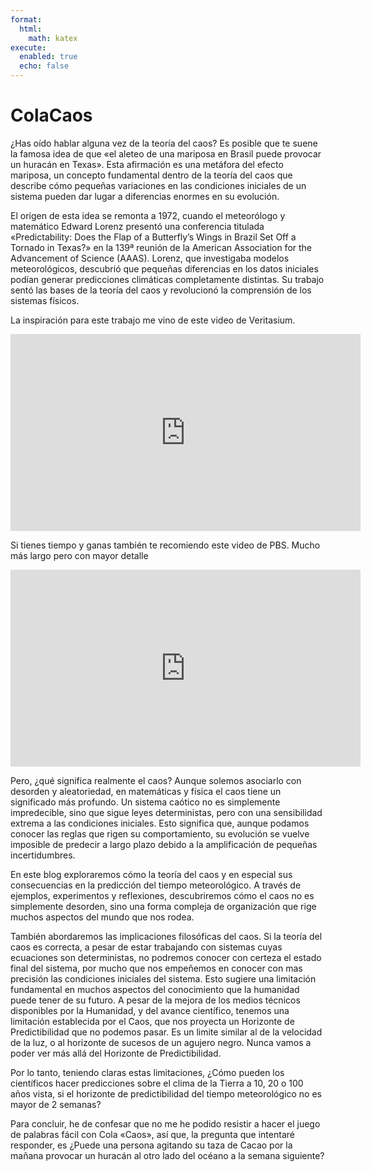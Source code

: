 ```yaml
---
format:
  html:
    math: katex
execute:
  enabled: true
  echo: false
---
```


# ColaCaos

¿Has oído hablar alguna vez de la teoría del caos? Es posible que te suene la famosa idea de que «el aleteo de una mariposa en Brasil puede provocar un huracán en Texas». Esta afirmación es una metáfora del efecto mariposa, un concepto fundamental dentro de la teoría del caos que describe cómo pequeñas variaciones en las condiciones iniciales de un sistema pueden dar lugar a diferencias enormes en su evolución.

El origen de esta idea se remonta a 1972, cuando el meteorólogo y matemático Edward Lorenz presentó una conferencia titulada «Predictability: Does the Flap of a Butterfly’s Wings in Brazil Set Off a Tornado in Texas?» en la 139ª reunión de la American Association for the Advancement of Science (AAAS). Lorenz, que investigaba modelos meteorológicos, descubrió que pequeñas diferencias en los datos iniciales podían generar predicciones climáticas completamente distintas. Su trabajo sentó las bases de la teoría del caos y revolucionó la comprensión de los sistemas físicos.

La inspiración para este trabajo me vino de este video de Veritasium.

<iframe width="560" height="315" src="https://www.youtube.com/embed/fDek6cYijxI" frameborder="0" allowfullscreen></iframe>

Si tienes tiempo y ganas también te recomiendo este video de PBS. Mucho más largo pero con mayor detalle

<iframe width="560" height="315" src="https://www.youtube.com/embed/oo7Bhythhtw" frameborder="0" allowfullscreen></iframe>



Pero, ¿qué significa realmente el caos? Aunque solemos asociarlo con desorden y aleatoriedad, en matemáticas y física el caos tiene un significado más profundo. Un sistema caótico no es simplemente impredecible, sino que sigue leyes deterministas, pero con una sensibilidad extrema a las condiciones iniciales. Esto significa que, aunque podamos conocer las reglas que rigen su comportamiento, su evolución se vuelve imposible de predecir a largo plazo debido a la amplificación de pequeñas incertidumbres.

En este blog exploraremos cómo la teoría del caos y en especial sus consecuencias en la predicción del tiempo meteorológico. A través de ejemplos, experimentos y reflexiones, descubriremos cómo el caos no es simplemente desorden, sino una forma compleja de organización que rige muchos aspectos del mundo que nos rodea.

También abordaremos las implicaciones filosóficas del caos. Si la teoría del caos es correcta, a pesar de estar trabajando con sistemas cuyas ecuaciones son deterministas, no podremos conocer con certeza el estado final del sistema, por mucho que nos empeñemos en conocer con mas precisión las condiciones iniciales del sistema. Esto sugiere una limitación fundamental en muchos aspectos del conocimiento que la humanidad puede tener de su futuro. A pesar de la mejora de los medios técnicos disponibles por la Humanidad, y del avance científico, tenemos una limitación establecida por el Caos, que nos proyecta un Horizonte de Predictibilidad que no podemos pasar. Es un limite similar al de la velocidad de la luz, o al horizonte de sucesos de un agujero negro. Nunca vamos a poder ver más allá del Horizonte de Predictibilidad.

Por lo tanto, teniendo claras estas limitaciones, ¿Cómo pueden los científicos hacer predicciones sobre el clima de la Tierra a 10, 20 o 100 años vista, si el horizonte de predictibilidad del tiempo meteorológico no es mayor de 2 semanas?

Para concluir, he de confesar que no me he podido resistir a hacer el juego de palabras fácil con Cola «Caos», así que, la pregunta que intentaré responder, es ¿Puede una persona agitando su taza de Cacao por la mañana provocar un huracán al otro lado del océano a la semana siguiente?
